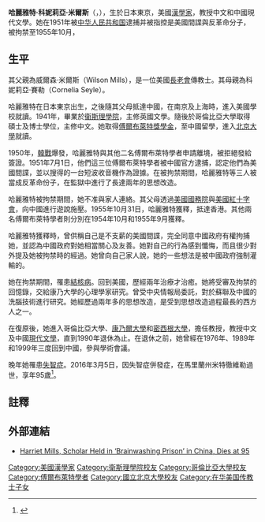'''哈麗雅特·科妮莉亞·米爾斯'''（{{lang-en|Harriet Cornelia Mills}}，{{bd|1920年|4月2日|2016年|3月5日|catIdx=Mills, Harriet}}），生於日本東京，美國[[漢學家|漢學家]]，教授中文和中國現代文學。她在1951年被[[中华人民共和国|中华人民共和国]]逮捕并被指控是美國間諜與反革命分子，被拘禁至1955年10月，{{fact|進行[[思想改造|思想改造]]。她被廣泛認是[[洗腦|洗腦]]的受害者。}}

==生平==
其父親為威爾森·米爾斯（Wilson Mills），是一位美國[[長老會|長老會]]傳教士。其母親為科妮莉亞·賽勒（Cornelia Seyle）。

哈麗雅特在日本東京出生，之後隨其父母抵達中國，在南京及上海時，進入美國學校就讀。1941年，畢業於[[衞斯理學院|衞斯理學院]]，主修英國文學。隨後於哥倫比亞大學取得碩士及博士學位，主修中文。她取得[[福布莱特计划|傅爾布萊特獎學金]]，至中國留學，進入[[北京大學|北京大學]]就讀。

1950年，[[韓戰|韓戰]]爆發，哈麗雅特與其他二名傅爾布萊特學者申請離境，被拒絕發給簽證。1951年7月1日，他們這三位傅爾布萊特學者被中國官方逮捕，認定他們為美國間諜，並以搜得的一台短波收音機作為證據。在被拘禁期間，哈麗雅特等三人被當成反革命份子，在監獄中進行了長達兩年的思想改造。

哈麗雅特被拘禁期間，她不准與家人連絡。其父母透過[[美國國務院|美國國務院]]與[[美國紅十字會|美國紅十字會]]，向中國進行遊說施壓。1955年10月31日，哈麗雅特獲釋，抵達香港。其他兩名傅爾布萊特學者則分別在1954年10月和1955年9月獲釋。

哈麗雅特獲釋時，曾供稱自己是不支薪的美國間諜，完全同意中國政府有權拘捕她，並認為中國政府對她相當關心及友善。她對自己的行為感到懺悔，而且很少對外提及她被拘禁時的經過。她曾向自己家人說，她的一些想法是被中國政府強制灌輸的。

她在拘禁期間，罹患[[結核病|結核病]]。回到美國，歷經兩年治療才治癒。她將受審及拘禁的回憶錄，交給康乃大學的心理學家{{link-en|哈羅德·沃爾夫|Harold Wolff}}研究。{{link-en|哈羅德·沃爾夫|Harold Wolff}}曾受中央情報局委託，對於蘇聯及中國的洗腦技術進行研究。她經歷過兩年多的思想改造，是受到思想改造過程最長的西方人之一。

在復原後，她進入哥倫比亞大學、[[康乃爾大學|康乃爾大學]]和[[密西根大學|密西根大學]]，擔任教授，教授中文及中國[[現代文學|現代文學]]，直到1990年退休為止。在退休之前，她曾經在1976年、1989年和1999年三度回到中國，參與學術會議。

晚年她罹患[[失智症|失智症]]。2016年3月5日，因失智症併發症，在馬里蘭州米特徹維勒過世，享年95歲<ref>{{cite news|author1=Sam Roberts|title=在中国接受“思想改造”的美国学者逝世|url=http://cn.nytimes.com/usa/20160331/c31mills/|accessdate=2016-04-01|agency=紐約時報中文網|date=2016-03-31|archive-date=2016-03-31|archive-url=https://web.archive.org/web/20160331181606/http://cn.nytimes.com/usa/20160331/c31mills/|dead-url=yes}}</ref>。

==註釋==
{{reflist}}
==外部連結==
*[http://www.nytimes.com/2016/03/30/world/harriet-mills-scholar-held-in-brainwashing-prison-in-china-dies-at-95.html Harriet Mills, Scholar Held in ‘Brainwashing Prison’ in China, Dies at 95]{{Wayback|url=http://www.nytimes.com/2016/03/30/world/harriet-mills-scholar-held-in-brainwashing-prison-in-china-dies-at-95.html |date=20201108103419 }}

{{DEFAULTSORT:Mills, Harriet}}
[[Category:美國漢學家|Category:美國漢學家]]
[[Category:衛斯理學院校友|Category:衛斯理學院校友]]
[[Category:哥倫比亞大學校友|Category:哥倫比亞大學校友]]
[[Category:傅爾布萊特學者|Category:傅爾布萊特學者]]
[[Category:國立北京大學校友|Category:國立北京大學校友]]
[[Category:在华美国传教士子女|Category:在华美国传教士子女]]